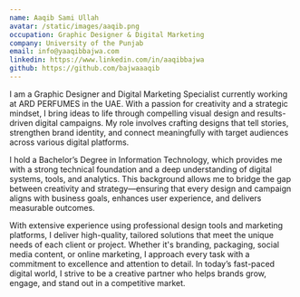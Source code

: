 ```yaml
---
name: Aaqib Sami Ullah
avatar: /static/images/aaqib.png
occupation: Graphic Designer & Digital Marketing
company: University of the Punjab
email: info@yaaqibbajwa.com
linkedin: https://www.linkedin.com/in/aaqibbajwa
github: https://github.com/bajwaaaqib
---
```


I am a Graphic Designer and Digital Marketing Specialist currently working at ARD PERFUMES in the UAE. With a passion for creativity and a strategic mindset, I bring ideas to life through compelling visual design and results-driven digital campaigns. My role involves crafting designs that tell stories, strengthen brand identity, and connect meaningfully with target audiences across various digital platforms.

I hold a Bachelor’s Degree in Information Technology, which provides me with a strong technical foundation and a deep understanding of digital systems, tools, and analytics. This background allows me to bridge the gap between creativity and strategy—ensuring that every design and campaign aligns with business goals, enhances user experience, and delivers measurable outcomes.

With extensive experience using professional design tools and marketing platforms, I deliver high-quality, tailored solutions that meet the unique needs of each client or project. Whether it's branding, packaging, social media content, or online marketing, I approach every task with a commitment to excellence and attention to detail. In today’s fast-paced digital world, I strive to be a creative partner who helps brands grow, engage, and stand out in a competitive market.
